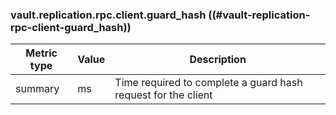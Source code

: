 ### vault.replication.rpc.client.guard_hash ((#vault-replication-rpc-client-guard_hash))

Metric type | Value | Description
----------- | ----- | -----------
summary     | ms    | Time required to complete a guard hash request for the client